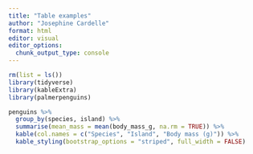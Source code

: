 ```yaml
---
title: "Table examples"
author: "Josephine Cardelle"
format: html
editor: visual
editor_options: 
  chunk_output_type: console
---
```


```r
rm(list = ls())
library(tidyverse)
library(kableExtra)
library(palmerpenguins)
```

```r
penguins %>%
  group_by(species, island) %>%
  summarise(mean_mass = mean(body_mass_g, na.rm = TRUE)) %>%
  kable(col.names = c("Species", "Island", "Body mass (g)")) %>% 
  kable_styling(bootstrap_options = "striped", full_width = FALSE)
```


